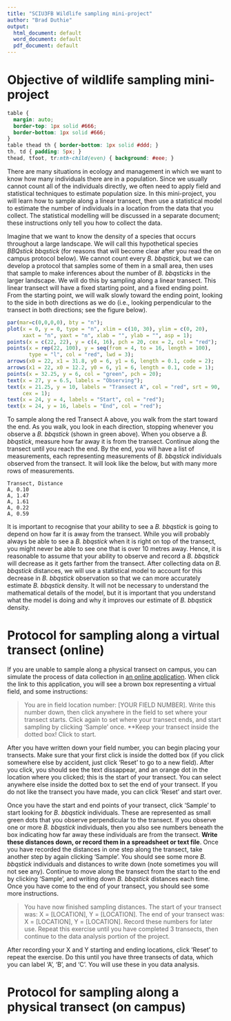 ```yaml
---
title: "SCIU3FB Wildlife sampling mini-project"
author: "Brad Duthie"
output:
  html_document: default
  word_document: default
  pdf_document: default
---
```


Objective of wildlife sampling mini-project
================================================================================



```css
table {
  margin: auto;
  border-top: 1px solid #666;
  border-bottom: 1px solid #666;
}
table thead th { border-bottom: 1px solid #ddd; }
th, td { padding: 5px; }
thead, tfoot, tr:nth-child(even) { background: #eee; }
```

There are many situations in ecology and management in which we want to know how many individuals there are in a population. Since we usually cannot count all of the individuals directly, we often need to apply field and statistical techniques to estimate population size. In this mini-project, you will learn how to sample along a linear transect, then use a statistical model to estimate the number of individuals in a location from the data that you collect. The statistical modelling will be discussed in a separate document; these instructions only tell you how to collect the data. 

Imagine that we want to know the density of a species that occurs throughout a large landscape. We will call this hypothetical species *BBQstick bbqstick* (for reasons that will become clear after you read the on campus protocol below). We cannot count every *B. bbqstick*, but we can develop a protocol that samples some of them in a small area, then uses that sample to make inferences about the number of *B. bbqsticks* in the larger landscape. We will do this by sampling along a linear transect. This linear transect will have a fixed starting point, and a fixed ending point. From the starting point, we will walk slowly toward the ending point, looking to the side in both directions as we do (i.e., looking perpendicular to the transect in both directions; see the figure below). 


```r
par(mar=c(0,0,0,0), bty = "n");
plot(x = 0, y = 0, type = "n", xlim = c(10, 30), ylim = c(0, 20), 
     xaxt = "n", yaxt = "n", xlab = "", ylab = "", asp = 1);
points(x = c(22, 22), y = c(4, 16), pch = 20, cex = 2, col = "red");
points(x = rep(22, 100), y = seq(from = 4, to = 16, length = 100),
       type = "l", col = "red", lwd = 3);
arrows(x0 = 22, x1 = 31.8, y0 = 6, y1 = 6, length = 0.1, code = 2);
arrows(x1 = 22, x0 = 12.2, y0 = 6, y1 = 6, length = 0.1, code = 1);
points(x = 32.25, y = 6, col = "green", pch = 20);
text(x = 27, y = 6.5, labels = "Observing");
text(x = 21.25, y = 10, labels = "Transect A", col = "red", srt = 90, 
     cex = 1);
text(x = 24, y = 4, labels = "Start", col = "red");
text(x = 24, y = 16, labels = "End", col = "red");
```

To sample along the red Transect A above, you walk from the start toward the end. As you walk, you look in each direction, stopping whenever you observe a *B. bbqstick* (shown in green above). When you observe a *B. bbqstick*, measure how far away it is from the transect. Continue along the transect until you reach the end. By the end, you will have a list of measurements, each representing measurements of *B. bbqstick* individuals observed from the transect. It will look like the below, but with many more rows of measurements.

```
Transect, Distance
A, 0.10
A, 1.47
A, 1.61
A, 0.22
A, 0.59
```

It is important to recognise that your ability to see a *B. bbqstick* is going to depend on how far it is away from the transect. While you will probably always be able to see a *B. bbqstick* when it is right on top of the transect, you might never be able to see one that is over 10 metres away. Hence, it is reasonable to assume that your ability to observe and record a *B. bbqstick* will decrease as it gets farther from the transect. After collecting data on *B. bbqstick* distances, we will use a statistical model to account for this decrease in *B. bbqstick* observation so that we can more accurately estimate *B. bbqstick* density. It will not be necessary to understand the mathematical details of the model, but it is important that you understand what the model is doing and why it improves our estimate of *B. bbqstick* density.


Protocol for sampling along a virtual transect (online)
================================================================================

If you are unable to sample along a physical transect on campus, you can simulate the process of data collection in [an online application](https://bradduthie.shinyapps.io/wildlife_sampling_mini-project/). When click the link to this application, you will see a brown box representing a virtual field, and some instructions:

> You are in field location number: [YOUR FIELD NUMBER]. Write this number down, then click anywhere in the field to set where your transect starts. Click again to set where your transect ends, and start sampling by clicking 'Sample' once. **Keep your transect inside the dotted box! Click to start.

After you have written down your field number, you can begin placing your transects. Make sure that your first click is inside the dotted box (if you click somewhere else by accident, just click 'Reset' to go to a new field). After you click, you should see the text dissappear, and an orange dot in the location where you clicked; this is the start of your transect. You can select anywhere else inside the dotted box to set the end of your transect. If you do not like the transect you have made, you can click 'Reset' and start over.

Once you have the start and end points of your transect, click 'Sample' to start looking for *B. bbqstick* individuals. These are represented as small green dots that you observe perpendicular to the transect. If you observe one or more *B. bbqstick* individuals, then you also see numbers beneath the box indicating how far away these individuals are from the transect. **Write these distances down, or record them in a spreadsheet or text file**. Once you have recorded the distances in one step along the transect, take another step by again clicking 'Sample'. You should see some more *B. bbqstick* individuals and distances to write down (note sometimes you will not see any). Continue to move along the transect from the start to the end by clicking 'Sample', and writing down *B. bbqstick* distances each time. Once you have come to the end of your transect, you should see some more instructions.

> You have now finished sampling distances. The start of your transect was: X = [LOCATION], Y = [LOCATION]. The end of your transect was: X = [LOCATION], Y = [LOCATION]. Record these numbers for later use. Repeat this exercise until you have completed 3 transects, then continue to the data analysis portion of the project.

After recording your X and Y starting and ending locations, click 'Reset' to repeat the exercise. Do this until you have three transects of data, which you can label 'A', 'B', and 'C'. You will use these in you data analysis.


Protocol for sampling along a physical transect (on campus)
================================================================================









